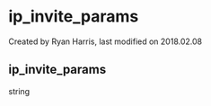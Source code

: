 
# ip_invite_params 

 Created by  Ryan Harris, last modified on 2018.02.08

## ip_invite_params

string


